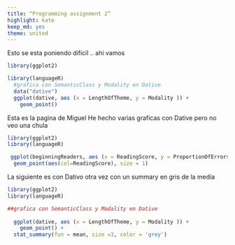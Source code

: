 ```yaml
---
title: “Programming assignment 2”
highlight: kate
keep_md: yes
theme: united
---
```


Esto se esta poniendo dificil .. ahi vamos 

``` r
library(ggplot2)

library(languageR)
  #grafica con SemanticClass y Modality en Dative
  data("dative")
  ggplot(dative, aes (x = LengthOfTheme, y = Modality )) +
    geom_point()
```
Esta es la pagina de Miguel
He hecho varias graficas con Dative pero no veo una chula

``` r
library(ggplot2)
library(languageR)

 ggplot(beginningReaders, aes (x = ReadingScore, y = ProportionOfErrors)) +
  geom_point(aes(col=ReadingScore), size = 1) 

```

La siguiente es con Dativo otra vez con un summary en gris de la media

``` r
library(ggplot2)
library(languageR)

##grafica con SemanticClass y Modality en Dative
  
  ggplot(dative, aes (x = LengthOfTheme, y = Modality )) +
    geom_point() +
  stat_summary(fun = mean, size =3, color = 'grey') 
```


